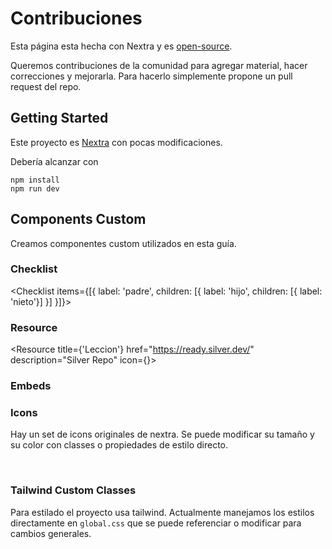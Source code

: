 
# Contribuciones

Esta página esta hecha con Nextra y es [open-source](https://github.com/conanbatt/interview-ready-docs).

Queremos contribuciones de la comunidad para agregar material, hacer correcciones y mejorarla. Para hacerlo simplemente propone un pull request del repo.

## Getting Started

Este proyecto es [Nextra](https://nextra.site/) con pocas modificaciones.

Debería alcanzar con
```
npm install
npm run dev
```

## Components Custom

Creamos componentes custom utilizados en esta guía.

### Checklist

<Checklist items={[{ label: 'padre', children: [{ label: 'hijo', children: [{ label: 'nieto'}] }] }]}>
</Checklist>

### Resource

<Resource title={'Leccion'} href="https://ready.silver.dev/" description="Silver Repo" icon={<LinkIcon className="color-4" />}>
</Resource>

### Embeds

<IREmbed src="https://www.youtube.com/embed/3zEp2tb1IaA?si=obeTi8c8VdcapRaS" />

### Icons

Hay un set de icons originales de nextra. Se puede modificar su tamaño y su color con classes o propiedades de estilo directo.

<br />

<div style={{ display: 'flex' }}>
  <LinkIcon className="color-1" style={{ width: 40 }}/>
  <LinkIcon className="color-2" style={{ width: 40 }}/>
  <LinkIcon className="color-3" style={{ width: 40 }}/>
  <LinkIcon className="color-4" style={{ width: 40 }}/>
  <LinkIcon className="color-5" style={{ width: 40 }}/>
</div>

### Tailwind Custom Classes

Para estilado el proyecto usa tailwind.
Actualmente manejamos los estilos directamente en ```global.css``` que se puede referenciar o modificar para cambios generales.
